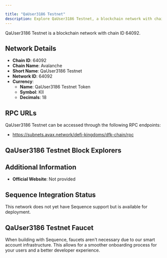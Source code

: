 ```yaml
---

title: "QaUser3186 Testnet"
description: Explore QaUser3186 Testnet, a blockchain network with chain ID 64092. Learn about its native currency, QaUser3186 Testnet Token, and how to interact with the network.
---
```




QaUser3186 Testnet is a blockchain network with chain ID 64092.

## Network Details

- **Chain ID**: 64092
- **Chain Name**: Avalanche
- **Short Name**: QaUser3186 Testnet
- **Network ID**: 64092
- **Currency**: 
  - **Name**: QaUser3186 Testnet Token
  - **Symbol**: KII
  - **Decimals**: 18

## RPC URLs

QaUser3186 Testnet can be accessed through the following RPC endpoints:

- https://subnets.avax.network/defi-kingdoms/dfk-chain/rpc

## QaUser3186 Testnet Block Explorers



## Additional Information

- **Official Website**: Not provided

## Sequence Integration Status

This network does not yet have Sequence support but is available for deployment.

## QaUser3186 Testnet Faucet

When building with Sequence, faucets aren't necessary due to our smart account infrastructure. This allows for a smoother onboarding process for your users and a better developer experience.
